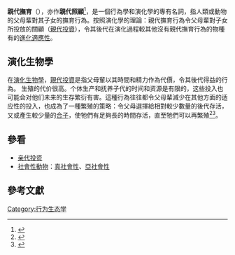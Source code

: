 '''親代撫育'''（{{lang-en|'''Parental care'''}}），亦作'''親代照顧'''<ref>{{cite web |url=http://digimuse.nmns.edu.tw/Default.aspx?ContentType=Exhibit&Domin=z&Field=a1&Language=CHI&ObjectId=0b00000181e3fe5f&tabid=414 |title=兩棲類學習資源 |publisher=自然與人文數位博物館 |accssdate=2016-08-22 |language=zh-hant |access-date=2016-08-22 |archive-date=2019-09-12 |archive-url=https://web.archive.org/web/20190912171007/http://digimuse.nmns.edu.tw/Default.aspx?ContentType=Exhibit&Domin=z&Field=a1&Language=CHI&ObjectId=0b00000181e3fe5f&tabid=414 |dead-url=no }}</ref>，是一個行為學和演化學的專有名詞，指人類或動物的父母輩對其子女的撫育行為。按照演化學的理論：親代撫育行為令父母輩對子女所投放的關顧（[[親代投資|親代投資]]），令其後代在演化過程較其他沒有親代撫育行為的物種有的[[進化適應性|進化適應性]]。

==演化生物學==
{{main article|親代投資}}

在[[演化生物學|演化生物學]]，[[親代投資|親代投資]]是指父母輩以其時間和精力作為代價，令其後代得益的行為。
生殖的代价很高。个体生产和抚养子代的时间和资源是有限的，这些投入也可能会对他们未来的生存繁衍有害。這種行為往往都令父母輩減少在其他方面的适应性的投入，也成為了一種繁殖的策略：令父母選擇給相對較少數量的後代存活，又或產生較少量的[[合子|合子]]，使牠們有足夠長的時間存活，直至牠們可以再繁殖<ref>{{cite web |last1=Gilbert |first1=James |title=Evolution of Parental Care |url=http://www.oxfordbibliographies.com/view/document/obo-9780199830060/obo-9780199830060-0131.xml |publisher=Oxford Bibliographies |accessdate=2016-01-15 |date=2013-09-30 |language=en |archive-date=2021-05-16 |archive-url=https://web.archive.org/web/20210516075811/https://www.oxfordbibliographies.com/view/document/obo-9780199830060/obo-9780199830060-0131.xml |dead-url=no }}</ref><ref>{{cite web |last1=Gilbert |first1=James |title=Reproductive Allocation in Animals |url=http://www.oxfordbibliographies.com/view/document/obo-9780199830060/obo-9780199830060-0064.xml |publisher=Oxford Bibliographies |accessdate=2016-01-15 |date=2012-05-23 |language=en |archive-date=2021-03-01 |archive-url=https://web.archive.org/web/20210301030458/https://www.oxfordbibliographies.com/view/document/obo-9780199830060/obo-9780199830060-0064.xml |dead-url=no }}</ref>。

==參看==
*[[亲代投资|亲代投资]]
*[[社會性動物|社會性動物]]：[[真社會性|真社會性]]、[[亞社會性|亞社會性]]

==參考文獻==
{{reflist}}

[[Category:行为生态学|Category:行为生态学]]
